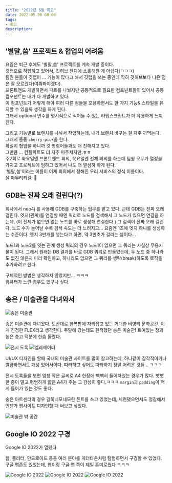 ```yaml
---
title: "2022년 5월 회고"
date: 2022-05-30 08:00
tags:
- 회고
description:
---
```


## '별말,씀' 프로젝트 & 협업의 어려움

요즘은 퇴근 후에도 '별말,씀' 프로젝트를 계속 개발 중이다.  
깃랩으로 작업하고 있어서, 깃허브 잔디에 소홀해진 게 아쉽다(ㅋㅋㅋ)  
팀원 분들이 깃랩이 ... 기능이 많다고 해서 깃랩을 쓰는 중인데 딱히 깃허브보다 나은 점은 잘 모르겠다(여쭤봐야겠다).  
프론트엔드 개발하면서 파트를 나눴지만 공통적으로 필요한 컴포넌트들이 있어서 공통 컴포넌트는 내가 다 개발하고 있다.  
이 컴포넌트가 어떻게 해야 여러 다른 점들을 포용하면서도 한 가지 기능& 스타일을 유지할 수 있을까 생각을 하게 된다.  
그래서 optional 변수를 명시적으로 적어둘 수 있는 타입스크립트가 더 유용하게 느껴진다.  

그리고 기능별로 브랜치를 나눠서 작업하는데, 내가 브랜치 바꾸는 걸 자주 까먹는다.  
그래서 종종 `cherry-pick`을 한다.  
확실히 협업을 하니까 깃 명령어들과도 더 친해지고 있다.  
그만큼 ... 컨플릭트도 더 자주 마주치지만.ㅎㅎ  
주2회로 화요일엔 프론트엔드 회의, 목요일엔 전체 회의를 하는데 팀원 모두가 열정을 가지고 프로젝트에 임하고 있어서 나도 더 열심히 하게 된다.  
'별말,씀'이라는 이름이 어제 회의에서 정해진 우리 서비스의 정식 이름이다.  
잘 마무리되길!
🙏


## GDB는 진짜 오래 걸린다(?)

회사에서 neo4j 를 사용해 GDB를 구축하는 업무를 맡고 있다.
근데 GDB는 진짜 오래 걸린다. 엣지(관계)를 연결할 때엔 쿼리로 노드를 검색해서 그 노드가 있으면 연결을 하는데, (이 전제가 없으면 없는 노드를 바로 생성해 연결한다.) 그 검색이 진짜 오래 걸린다. 노드 수가 늘어날 수록 검색 속도는 더 느려지고... 요즘엔 1초에 엣지 하나를 생성하는 수준이다. 엣지 3만개를 넣는다고 하면, 약 3만초가 걸리는 셈이다...

노드1과 노드2를 잇는 관계 생성 쿼리의 경우 노드1이 없으면 그 쿼리는 사실상 무용지물이 된다. 그래서 원래는 DB 결과를 바로 GDB 쿼리로 만들었는데, 두 노드 중 하나라도 없진 않은지 미리 확인하고, 하나라도 없으면 그 쿼리를 생략(break)하도록 로직을 추가하려고 한다. 

구체적인 방법은 생각하지 않았지만... ㅋㅋㅋ   
컴퓨터가 느린 경우도 있구나 싶다. 


## 송은 / 미술관을 다녀와서

![송은 미술관](/images/blog/2205/se1.jpg)

송은 미술관에 다녀왔다. 도산대로 한복판에 자리잡고 있는 거대한 비영리 문화공간. 이게 진정한 FLEX라고 생각한다. 주말에 갔는데도 한적했던 송은 미술관! 트여있는 창과 높은 층고 덕분에 한숨 돌렸다.

![전시 도록](/images/blog/2205/se2.jpg)
![엘레베이터](/images/blog/2205/se3.jpg)

UI/UX 디자인을 할때 국내외 미술관 사이트를 많이 참고하는데, 하나같이 감각적이거나 깔끔하면서도 개성 있어서이다. 따라하고 싶어도 따라하기 정말 어려운 것들... ㅋㅋㅋ

전시 도록들을 보면 엄청 작은 글씨로 A4 한장에 빽빽히 들어차있는 경우가 많다. 빳빳한 종이 말고 평범하게 얇은 A4가 주는 그 감성이 좋다.ㅋㅋㅋ `margin`과 `padding`이 적게 들어가 있는 것도 좋다.

송은 아트센터의 경우 길쭉네모네모한 폰트를 쓰고 있었는데, 세련됐으면서도 정갈해서 언젠가 웹사이트 디자인할 때 써보고 싶었다.

![미술관 밖 공간](/images/blog/2205/se4.jpg)

## Google IO 2022 구경

Google IO 2022가 열렸다.   

웹, 플러터, 안드로이드 등등 여러 분야를 게더타운처럼 탐험하면서 구경할 수 있었다.   
구글 맵존도 있었는데, 웹이랑 구글 맵 쪽이 제일 흥미로웠다 ㅋㅋㅋ   

![Google IO 2022](/images/blog/2205/googleio1.png)
![Google IO 2022](/images/blog/2205/googleio2.png)
![Google IO 2022](/images/blog/2205/googleio3.png)